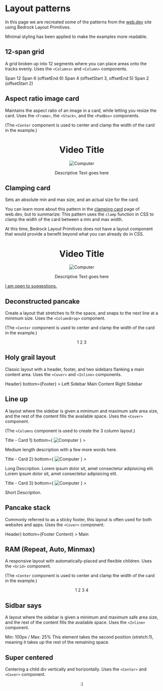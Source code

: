 
<Meta title="Examples/web.dev" />

# Layout patterns

In this page we are recreated some of the patterns from the [web.dev](https://web.dev/patterns/layout) site using Bedrock Layout Primitives.

Minimal styling has been applied to make the examples more readable.

## 12-span grid

A grid broken up into 12 segments where you can place areas onto the tracks evenly. Uses the `<Columns>` and `<Column>` components.

<Canvas withSource="open">
  <Story name="12-span grid">
    <Columns gutter="lg" columns={12}>
      <Column span={12}>
        <Box>Span 12</Box>
      </Column>
      <Column span={6} offsetEnd={6}>
        <Box>Span 6 (offsetEnd 6)</Box>
      </Column>
      <Column offsetStart={3} offsetEnd={5} span={4}>
        <Box>Span 4 (offsetStart 3, offsetEnd 5)</Box>
      </Column>
      <Column offsetStart={2} span={2}>
        <Box>Span 2 (offsetStart 2)</Box>
      </Column>
    </Columns>
  </Story>
</Canvas>

## Aspect ratio image card

Maintains the aspect ratio of an image in a card, while letting you resize the card. Uses the `<Frame>`, the `<Stack>`, and the `<PadBox>` components.

(The `<Center` component is used to center and clamp the width of the card in the example.)

<Canvas withSource="open">
  <Story name="Aspect ratio image card">
    <Center maxWidth="25rem">
      <PadBox
        as={Stack}
        gutter="lg"
        padding="xl"
        style={{ border: "1px solid black" }}
      >
        <h1>Video Title</h1>
        <Frame ratio={[16, 9]}>
          <img src={jacketPic} alt="Computer" />
        </Frame>
        <p>Descriptive Text goes here</p>
      </PadBox>
    </Center>
  </Story>
</Canvas>

## Clamping card

Sets an absolute min and max size, and an actual size for the card.

You can learn more about this pattern in the [clamping card](https://web.dev/layout/clamping-card) page of web.dev, but to summarize: This pattern uses the `clamp` function in CSS to clamp the width of the card between a min and max width.

At this time, Bedrock Layout Primitives does not have a layout component that would provide a benefit beyond what you can already do in CSS.

<Canvas withSource="open">
  <Story name="Clamping card">
    <Center centerChildren>
      <PadBox
        as={Stack}
        gutter="lg"
        padding="xl"
        style={{ border: "1px solid black", width: "clamp(23ch, 60%, 46ch)" }}
      >
        <h1>Video Title</h1>
        <Frame ratio={[16, 9]}>
          <img src={jacketPic} alt="Computer" />
        </Frame>
        <p>Descriptive Text goes here</p>
      </PadBox>
    </Center>
  </Story>
</Canvas>

[I am open to suggestions.](/?path=/docs/overview-contributing--page)

## Deconstructed pancake

Create a layout that stretches to fit the space, and snaps to the next line at a minimum size. Uses the `<ColumnDrop>` component.

(The `<Center` component is used to center and clamp the width of the card in the example.)

<Canvas withSource="open">
  <Story name="Deconstructed pancake">
    <Center maxWidth="25rem">
      <ColumnDrop gutter="sm" basis="150px">
        <Box>1</Box>
        <Box>2</Box>
        <Box>3</Box>
      </ColumnDrop>
    </Center>
  </Story>
</Canvas>

## Holy grail layout

Classic layout with a header, footer, and two sidebars flanking a main content area. Uses the `<Cover>` and `<Inline>` components.

<Canvas withSource="open">
  <Story name="Holy grail layout">
    <Cover
      gutter="sm"
      stretchContent
      minHeight="50vh"
      top={<Box as="header">Header</Box>}
      bottom={<Box as="footer">Footer</Box>}
    >
      <Inline align="stretch" gutter="sm" stretch={1}>
        <Box>Left Sidebar</Box>
        <Box as="main">Main Content</Box>
        <Box>Right Sidebar</Box>
      </Inline>
    </Cover>
  </Story>
</Canvas>

## Line up

A layout where the sidebar is given a minimum and maximum safe area size, and the rest of the content fills the available space. Uses the `<Cover>` component.

(The `<Columns` component is used to create the 3 column layout.)

<Canvas withSource="open">
  <Story name="Line up">
    <Columns columns={3} gutter="xxl">
      <Cover
        as={Box}
        minHeight="100%"
        gutter="md"
        top={<h3>Title - Card 1</h3>}
        bottom={
          <Frame ratio={[16, 9]}>
            <img src={jacketPic} alt="Computer" />
          </Frame>
        }
      >
        <p contenteditable>
          Medium length description with a few more words here.
        </p>
      </Cover>
      <Cover
        as={Box}
        minHeight="100%"
        gutter="md"
        top={<h3>Title - Card 2</h3>}
        bottom={
          <Frame ratio={[16, 9]}>
            <img src={jacketPic} alt="Computer" />
          </Frame>
        }
      >
        <p contenteditable>
          Long Description. Lorem ipsum dolor sit, amet consectetur adipisicing
          elit. Lorem ipsum dolor sit, amet consectetur adipisicing elit.
        </p>
      </Cover>
      <Cover
        as={Box}
        minHeight="100%"
        gutter="md"
        top={<h3>Title - Card 3</h3>}
        bottom={
          <Frame ratio={[16, 9]}>
            <img src={jacketPic} alt="Computer" />
          </Frame>
        }
      >
        <p contenteditable>Short Description.</p>
      </Cover>
    </Columns>
  </Story>
</Canvas>

## Pancake stack

Commonly referred to as a sticky footer, this layout is often used for both websites and apps. Uses the `<Cover>` component.

<Canvas withSource="open">
  <Story name="Pancake stack">
    <Cover
      minHeight="25vh"
      stretchContent
      gutter="md"
      top={<Box as="header">Header</Box>}
      bottom={<Box as="footer">Footer Content</Box>}
    >
      <Box as="main" style={{ minHeight: "25vh" }}>
        Main
      </Box>
    </Cover>
  </Story>
</Canvas>

## RAM (Repeat, Auto, Minmax)

A responsive layout with automatically-placed and flexible children. Uses the `<Grid>` component.

(The `<Center` component is used to center and clamp the width of the card in the example.)

<Canvas withSource="open">
  <Story name="RAM (Repeat, Auto, Minmax)">
    <Center maxWidth="25rem">
      <Grid gutter="lg" minItemWidth="150px">
        <Box>1</Box>
        <Box>2</Box>
        <Box>3</Box>
        <Box>4</Box>
      </Grid>
    </Center>
  </Story>
</Canvas>

## Sidbar says

A layout where the sidebar is given a minimum and maximum safe area size, and the rest of the content fills the available space. Uses the `<Inline>` component.

<Canvas withSource="open">
  <Story name="Sidbar says">
    <Inline gutter="md" stretch={1} align="stretch">
      <Box contentEditable style={{ width: "max(100px, 25%)" }}>
        Min: 100px / Max: 25%
      </Box>
      <Box contentEditable>
        This element takes the second position (stretch:1), meaning it takes up
        the rest of the remaining space.
      </Box>
    </Inline>
  </Story>
</Canvas>

## Super centered

Centering a child div vertically and horizontally. Uses the `<Center>` and `<Cover>` component.

<Canvas withSource="open">
  <Story name="Super centered">
    <Cover minHeight="25vh">
      <Center centerChildren>
        <Box>:)</Box>
      </Center>
    </Cover>
  </Story>
</Canvas>
